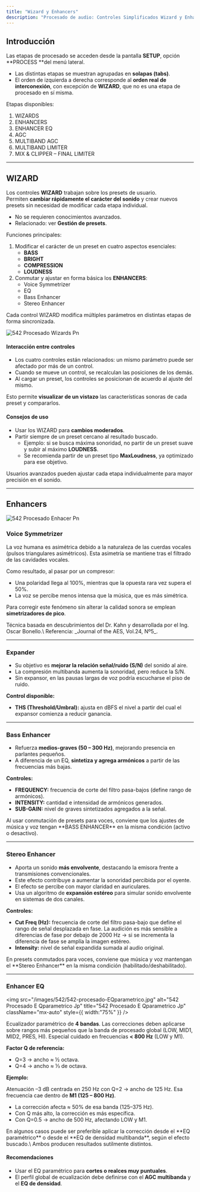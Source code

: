 ```yaml
---
title: "Wizard y Enhancers"
description: "Procesado de audio: Controles Simplificados Wizard y Enhancers"
---
```


## Introducción

Las etapas de procesado se acceden desde la pantalla **SETUP**, opción \*\*PROCESS \*\*del menú lateral.

- Las distintas etapas se muestran agrupadas en **solapas (tabs)**.
- El orden de izquierda a derecha corresponde al **orden real de interconexión**, con excepción de **WIZARD**, que no es una etapa de procesado en sí misma.

Etapas disponibles:

1. WIZARDS
2. ENHANCERS
3. ENHANCER EQ
4. AGC
5. MULTIBAND AGC
6. MULTIBAND LIMITER
7. MIX & CLIPPER – FINAL LIMITER

---

## WIZARD

Los controles **WIZARD** trabajan sobre los presets de usuario.\
Permiten **cambiar rápidamente el carácter del sonido** y crear nuevos presets sin necesidad de modificar cada etapa individual.

- No se requieren conocimientos avanzados.
- Relacionado: ver **Gestión de presets**.

Funciones principales:

1. Modificar el carácter de un preset en cuatro aspectos esenciales:
   - **BASS**
   - **BRIGHT**
   - **COMPRESSION**
   - **LOUDNESS**
2. Conmutar y ajustar en forma básica los **ENHANCERS**:
   - Voice Symmetrizer
   - EQ
   - Bass Enhancer
   - Stereo Enhancer

Cada control WIZARD modifica múltiples parámetros en distintas etapas de forma sincronizada.

![542 Procesado Wizards Pn](/images/542/542-procesado-wizards.png)

#### Interacción entre controles

- Los cuatro controles están relacionados: un mismo parámetro puede ser afectado por más de un control.
- Cuando se mueve un control, se recalculan las posiciones de los demás.
- Al cargar un preset, los controles se posicionan de acuerdo al ajuste del mismo.

Esto permite **visualizar de un vistazo** las características sonoras de cada preset y compararlos.

#### Consejos de uso

- Usar los WIZARD para **cambios moderados**.
- Partir siempre de un preset cercano al resultado buscado.
  - Ejemplo: si se busca máxima sonoridad, no partir de un preset suave y subir al máximo **LOUDNESS**.
  - Se recomienda partir de un preset tipo **MaxLoudness**, ya optimizado para ese objetivo.

<Note>
  Usuarios avanzados pueden ajustar cada etapa individualmente para mayor precisión en el sonido.
</Note>

---

## Enhancers

![542 Procesado Enhacer Pn](/images/542/542-procesado-enhacer.png)

### Voice Symmetrizer

La voz humana es asimétrica debido a la naturaleza de las cuerdas vocales (pulsos triangulares asimétricos). Esta asimetría se mantiene tras el filtrado de las cavidades vocales.

Como resultado, al pasar por un compresor:

- Una polaridad llega al 100%, mientras que la opuesta rara vez supera el 50%.
- La voz se percibe menos intensa que la música, que es más simétrica.

Para corregir este fenómeno sin alterar la calidad sonora se emplean **simetrizadores de pico**.

<Info>
  Técnica basada en descubrimientos del Dr. Kahn y desarrollada por el Ing. Oscar Bonello.\
  Referencia: _Journal of the AES, Vol.24, Nº5_.
</Info>

---

### Expander

- Su objetivo es **mejorar la relación señal/ruido (S/N)** del sonido al aire.
- La compresión multibanda aumenta la sonoridad, pero reduce la S/N.
- Sin expansor, en las pausas largas de voz podría escucharse el piso de ruido.

**Control disponible:**

- **THS (Threshold/Umbral):** ajusta en dBFS el nivel a partir del cual el expansor comienza a reducir ganancia.

---

### Bass Enhancer

- Refuerza **medios-graves (50 – 300 Hz)**, mejorando presencia en parlantes pequeños.
- A diferencia de un EQ, **sintetiza y agrega armónicos** a partir de las frecuencias más bajas.

**Controles:**

- **FREQUENCY:** frecuencia de corte del filtro pasa-bajos (define rango de armónicos).
- **INTENSITY:** cantidad e intensidad de armónicos generados.
- **SUB-GAIN:** nivel de graves sintetizados agregados a la señal.

<Note>
  Al usar conmutación de presets para voces, conviene que los ajustes de música y voz tengan **BASS ENHANCER** en la misma condición (activo o desactivo).
</Note>

---

### Stereo Enhancer

- Aporta un sonido **más envolvente**, destacando la emisora frente a transmisiones convencionales.
- Este efecto contribuye a aumentar la sonoridad percibida por el oyente.
- El efecto se percibe con mayor claridad en auriculares.
- Usa un algoritmo de **expansión estéreo** para simular sonido envolvente en sistemas de dos canales.

**Controles:**

- **Cut Freq (Hz):** frecuencia de corte del filtro pasa-bajo que define el rango de señal desplazada en fase. La audición es más sensible a diferencias de fase por debajo de 2000 Hz → si se incrementa la diferencia de fase se amplía la imagen estéreo.
- **Intensity:** nivel de señal expandida sumada al audio original.

<Note>
  En presets conmutados para voces, conviene que música y voz mantengan el **Stereo Enhancer** en la misma condición (habilitado/deshabilitado).
</Note>

---

### Enhancer EQ

<img
  src="/images/542/542-procesado-EQparametrico.jpg"
  alt="542 Procesado E Qparametrico Jp"
  title="542 Procesado E Qparametrico Jp"
  className="mx-auto"
  style={{ width:"75%" }}
/>

Ecualizador paramétrico de **4 bandas**. Las correcciones deben aplicarse sobre rangos más pequeños que la banda de procesado global (LOW, MID1, MID2, PRES, HI). Especial cuidado en frecuencias **\< 800 Hz** (LOW y M1).

**Factor Q de referencia:**

- Q=3 → ancho ≈ ½ octava.
- Q=4 → ancho ≈ ⅓ de octava.

**Ejemplo:**

Atenuación –3 dB centrada en 250 Hz con Q=2 → ancho de 125 Hz. Esa frecuencia cae dentro de **M1 (125 – 800 Hz)**.

- La corrección afecta ≈ 50% de esa banda (125–375 Hz).
- Con Q más alto, la corrección es más específica.
- Con Q=0.5 → ancho de 500 Hz, afectando LOW y M1.

<Info>
  En algunos casos puede ser preferible aplicar la corrección desde el **EQ paramétrico** o desde el **EQ de densidad multibanda**, según el efecto buscado.\
  Ambos producen resultados sutilmente distintos.
</Info>

#### Recomendaciones

- Usar el EQ paramétrico para **cortes o realces muy puntuales**.
- El perfil global de ecualización debe definirse con el **AGC multibanda** y el **EQ de densidad**.